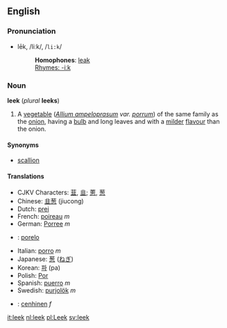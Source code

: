 ==English==
===Pronunciation===
*lēk, /liːk/, /<tt>li:k</tt>/
*:'''Homophones''': [[leak]]
*:[[Rhymes:English:-iːk|Rhymes: -iːk]]

===Noun===
'''leek''' (''plural'' '''leeks''')

#A [[vegetable]] (''[[Allium ampeloprasum]] var. [[porrum]]'') of the same family as the [[onion]], having a [[bulb]] and long leaves and with a [[mild]]er [[flavour]] than the onion.

====Synonyms====
*[[scallion]]

====Translations====
*CJKV Characters: [[韮]], [[韭]]; [[蔥]], [[葱]]
*Chinese: [[韭葱]] (jiucong)
*Dutch: [[prei]]
*French: [[poireau]] ''m''
*German: [[Porree]] ''m''
*{{io}} : [[porelo]]
*Italian: [[porro]] ''m''
*Japanese: [[葱]] ([[ねぎ]])
*Korean: [[파]] (pa)
*Polish: [[Por]]
*Spanish: [[puerro]] ''m''
*Swedish: [[purjolök]] ''m''
*{{cy}}: [[cenhinen]] ''f''

[[it:leek]]
[[nl:leek]]
[[pl:Leek]]
[[sv:leek]]